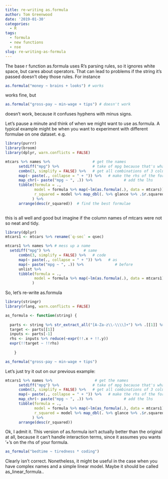 ```yaml
---
title: re-writing as.formula
author: Tom Greenwood
date: '2019-01-30'
categories:
  - R
tags:
  - formula
  - new functions
  - nse
slug: re-writing-as-formula
---
```


The base r function as.formula uses R's parsing rules, so it ignores white space, but cares about operators. That can lead to problems if the string it's passed doesn't obey those rules. For instance 
```r
as.formula("money ~ brains + looks") # works
```
works fine, but
```r
as.formula("gross-pay ~ min-wage + tips") # doesn't work
```
doesn't work, because it confuses hyphens with minus signs. 

Let's pause a minute and think of when we might want to use as.formula. A typical example might be when you want to experiment with different formulae on one dataset. e.g.
```r
library(purrr)
library(broom)
library(dplyr, warn.conflicts = FALSE)

mtcars %>% names %>%                   # get the names
      setdiff("mpg") %>%               # take of mpg because that's what we'll model
      combn(3, simplify = FALSE) %>%   # get all combinations of 3 columns
      map(~ paste(., collapse = " + ")) %>%   # make the rhs of the formula
      map_chr(~ paste("mpg ~ ", .)) %>%              # add the lhs
      tibble(formula = .,                            
             model = formula %>% map(~lm(as.formula(.), data = mtcars)), # build models
             r_squared = model %>% map_dbl(. %>% glance %>% .$r.squared) # extract r.squred
            ) %>%
      arrange(desc(r_squared))  # find the best formulae
      
```
this is all well and good but imagine if the column names of mtcars were not so neat and tidy.
``` r
library(dplyr)
mtcars1 <- mtcars %>% rename(`q-sec` = qsec) 

mtcars1 %>% names %>% # mess up a name
  setdiff("mpg") %>%               # same
      combn(3, simplify = FALSE) %>%   # code 
      map(~ paste(., collapse = " + ")) %>%   # as
      map(~ paste("mpg ~ ", .)) %>%              # before
      unlist %>%
      tibble(formula = ., 
             model = formula %>% map(~lm(as.formula(.), data = mtcars1)) 
            )
```
So, let's re-write as.formula
```r
library(stringr)
library(rlang, warn.conflicts = FALSE)

as_formula <- function(string) {
  
  parts <- string %>% str_extract_all("[A-Za-z\\-\\\\]+") %>% .[[1]] %>% syms 
  target <- parts[[1]]
  inputs <- parts[-1]
  rhs <- inputs %>% reduce(~expr(!!.x + !!.y))
  expr(!!target ~ !!rhs)
  
    }

as_formula("gross-pay ~ min-wage + tips")
```
Let's just try it out on our previous example:
```r
mtcars1 %>% names %>%                   # get the names
      setdiff("mpg") %>%               # take of mpg because that's what we'll model
      combn(3, simplify = FALSE) %>%   # get all combinations of 3 columns
      map(~ paste(., collapse = " + ")) %>%   # make the rhs of the formula
      map_chr(~ paste("mpg ~ ", .)) %>%              # add the lhs
      tibble(formula = .,                            
             model = formula %>% map(~lm(as_formula(.), data = mtcars1)), # build models
             r_squared = model %>% map_dbl(. %>% glance %>% .$r.squared) # extract r.squred
            ) %>%
      arrange(desc(r_squared))
```
Ok, I admit it. This version of as.formula isn't actually better than the original at all, because it can't handle interaction terms, since it assumes you wants '+'s on the rhs of your formula.
```r
as_formula("bedtime ~ tiredness * coding")
```
Clearly isn't correct. Nonetheless, it might be useful in the case when you have complex names and a simple linear model. Maybe it should be called as_linear_formula..



